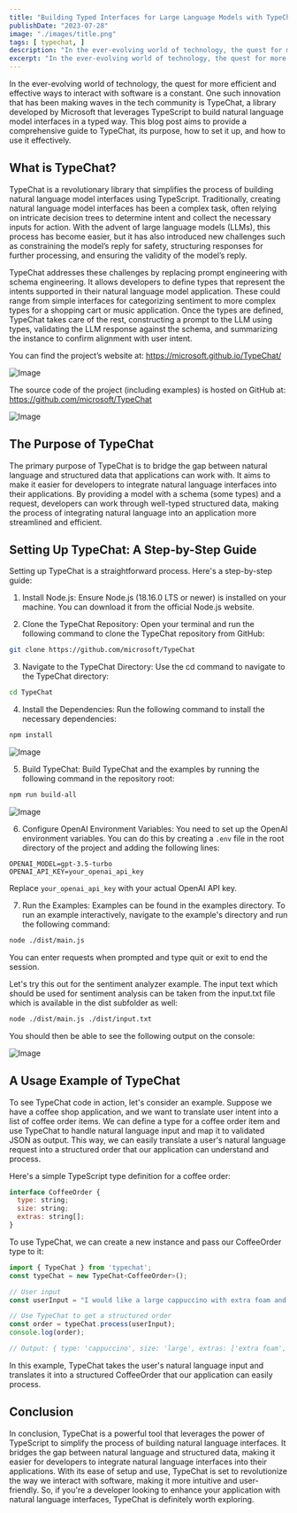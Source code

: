 ```yaml
---
title: "Building Typed Interfaces for Large Language Models with TypeChat: A Comprehensive Guide"
publishDate: "2023-07-28"
image: "./images/title.png"
tags: [ typechat, ]
description: "In the ever-evolving world of technology, the quest for more efficient and effective ways to interact with software is a constant. One such innovation that has been making waves in the tech community is TypeChat, a library developed by Microsoft that leverages TypeScript to build natural language model interfaces in a typed way. This blog post aims to provide a comprehensive guide to TypeChat, its purpose, how to set it up, and how to use it effectively." 
excerpt: "In the ever-evolving world of technology, the quest for more efficient and effective ways to interact with software is a constant. One such innovation that has been making waves in the tech community is TypeChat, a library developed by Microsoft that leverages TypeScript to build natural language model interfaces in a typed way. This blog post aims to provide a comprehensive guide to TypeChat, its purpose, how to set it up, and how to use it effectively."
---
```


In the ever-evolving world of technology, the quest for more efficient and effective ways to interact with software is a constant. One such innovation that has been making waves in the tech community is TypeChat, a library developed by Microsoft that leverages TypeScript to build natural language model interfaces in a typed way. This blog post aims to provide a comprehensive guide to TypeChat, its purpose, how to set it up, and how to use it effectively.

## What is TypeChat?

TypeChat is a revolutionary library that simplifies the process of building natural language model interfaces using TypeScript. Traditionally, creating natural language model interfaces has been a complex task, often relying on intricate decision trees to determine intent and collect the necessary inputs for action. With the advent of large language models (LLMs), this process has become easier, but it has also introduced new challenges such as constraining the model’s reply for safety, structuring responses for further processing, and ensuring the validity of the model’s reply.

TypeChat addresses these challenges by replacing prompt engineering with schema engineering. It allows developers to define types that represent the intents supported in their natural language model application. These could range from simple interfaces for categorizing sentiment to more complex types for a shopping cart or music application. Once the types are defined, TypeChat takes care of the rest, constructing a prompt to the LLM using types, validating the LLM response against the schema, and summarizing the instance to confirm alignment with user intent.

You can find the project’s website at: https://microsoft.github.io/TypeChat/

![Image](images/10.png)

The source code of the project (including examples) is hosted on GitHub at: https://github.com/microsoft/TypeChat

![Image](images/20.png)

## The Purpose of TypeChat

The primary purpose of TypeChat is to bridge the gap between natural language and structured data that applications can work with. It aims to make it easier for developers to integrate natural language interfaces into their applications. By providing a model with a schema (some types) and a request, developers can work through well-typed structured data, making the process of integrating natural language into an application more streamlined and efficient.

## Setting Up TypeChat: A Step-by-Step Guide

Setting up TypeChat is a straightforward process. Here's a step-by-step guide:

1. Install Node.js: Ensure Node.js (18.16.0 LTS or newer) is installed on your machine. You can download it from the official Node.js website.

2. Clone the TypeChat Repository: Open your terminal and run the following command to clone the TypeChat repository from GitHub:

```bash
git clone https://github.com/microsoft/TypeChat
```

3. Navigate to the TypeChat Directory: Use the cd command to navigate to the TypeChat directory:

```bash
cd TypeChat
```

4. Install the Dependencies: Run the following command to install the necessary dependencies:

```bash
npm install
```

![Image](images/30.png)

5. Build TypeChat: Build TypeChat and the examples by running the following command in the repository root:

```bash
npm run build-all
```

![Image](images/40.png)


6. Configure OpenAI Environment Variables: You need to set up the OpenAI environment variables. You can do this by creating a `.env` file in the root directory of the project and adding the following lines:

```
OPENAI_MODEL=gpt-3.5-turbo
OPENAI_API_KEY=your_openai_api_key
```

Replace `your_openai_api_key` with your actual OpenAI API key.

7. Run the Examples: Examples can be found in the examples directory. To run an example interactively, navigate to the example's directory and run the following command:

```bash
node ./dist/main.js
```

You can enter requests when prompted and type quit or exit to end the session.

Let's try this out for the sentiment analyzer example. The input text which should be used for sentiment analysis can be taken from the input.txt file which is available in the dist subfolder as well:

```bash
node ./dist/main.js ./dist/input.txt
```

You should then be able to see the following output on the console:

![Image](images/50.png)

## A Usage Example of TypeChat

To see TypeChat code in action, let's consider an example. Suppose we have a coffee shop application, and we want to translate user intent into a list of coffee order items. We can define a type for a coffee order item and use TypeChat to handle natural language input and map it to validated JSON as output. This way, we can easily translate a user's natural language request into a structured order that our application can understand and process.

Here's a simple TypeScript type definition for a coffee order:

```js
interface CoffeeOrder {
  type: string;
  size: string;
  extras: string[];
}
```

To use TypeChat, we can create a new instance and pass our CoffeeOrder type to it:

```js
import { TypeChat } from 'typechat';
const typeChat = new TypeChat<CoffeeOrder>();

// User input
const userInput = "I would like a large cappuccino with extra foam and a shot of vanilla.";

// Use TypeChat to get a structured order
const order = typeChat.process(userInput);
console.log(order);

// Output: { type: 'cappuccino', size: 'large', extras: ['extra foam', 'shot of vanilla'] }
```

In this example, TypeChat takes the user's natural language input and translates it into a structured CoffeeOrder that our application can easily process.

## Conclusion

In conclusion, TypeChat is a powerful tool that leverages the power of TypeScript to simplify the process of building natural language interfaces. It bridges the gap between natural language and structured data, making it easier for developers to integrate natural language interfaces into their applications. With its ease of setup and use, TypeChat is set to revolutionize the way we interact with software, making it more intuitive and user-friendly. So, if you're a developer looking to enhance your application with natural language interfaces, TypeChat is definitely worth exploring.
